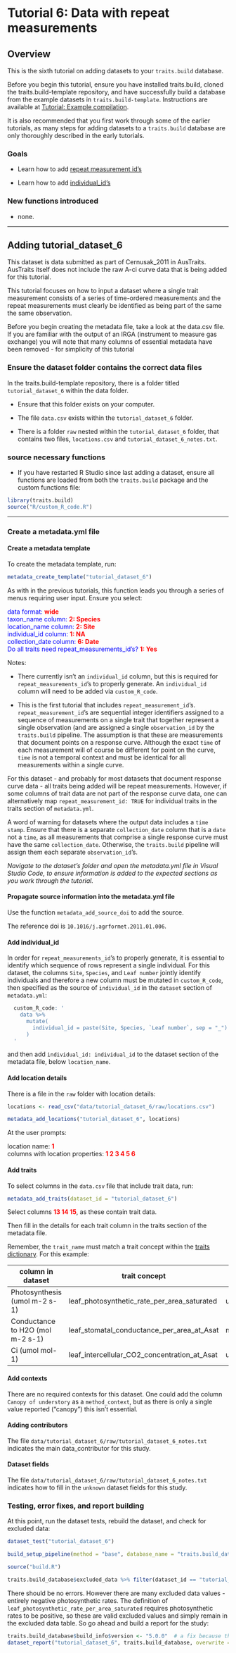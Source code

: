 # Tutorial 6: Data with repeat measurements

## Overview

This is the sixth tutorial on adding datasets to your `traits.build` database.

Before you begin this tutorial, ensure you have installed traits.build, cloned the traits.build-template repository, and have successfully build a database from the example datasets in `traits.build-template`. Instructions are available at [Tutorial: Example compilation](tutorial_compilation.html).\

It is also recommended that you first work through some of the earlier tutorials, as many steps for adding datasets to a `traits.build` database are only thoroughly described in the early tutorials.

### Goals

-   Learn how to add [repeat measurement id's](#repeat_measurements_ids) 

-   Learn how to add [individual_id's](#individual_id) 

### New functions introduced

-   none.

------------------------------------------------------------------------

## Adding tutorial_dataset_6

This dataset is data submitted as part of Cernusak_2011 in AusTraits. AusTraits itself does not include the raw A-ci curve data that is being added for this tutorial.

This tutorial focuses on how to input a dataset where a single trait measurement consists of a series of time-ordered measurements and the repeat measurements must clearly be identified as being part of the same the same observation. 

Before you begin creating the metadata file, take a look at the data.csv file. If you are familiar with the output of an IRGA (instrument to measure gas exchange) you will note that many columns of essential metadata have been removed - for simplicity of this tutorial 

### Ensure the dataset folder contains the correct data files

In the traits.build-template repository, there is a folder titled `tutorial_dataset_6` within the data folder. 

-   Ensure that this folder exists on your computer. 

-   The file `data.csv` exists within the `tutorial_dataset_6` folder. 

-   There is a folder `raw` nested within the `tutorial_dataset_6` folder, that contains two files, `locations.csv` and `tutorial_dataset_6_notes.txt`. 

### source necessary functions

-   If you have restarted R Studio since last adding a dataset, ensure all functions are loaded from both the `traits.build` package and the custom functions file:

```r
library(traits.build)
source("R/custom_R_code.R")
```

------------------------------------------------------------------------

### Create a metadata.yml file

#### **Create a metadata template**

To create the metadata template, run:

```r
metadata_create_template("tutorial_dataset_6")
```

As with in the previous tutorials, this function leads you through a series of menus requiring user input. Ensure you select:

[data format:]{style="color:blue;"} [**wide**]{style="color:red;"}\
[taxon_name column:]{style="color:blue;"} [**2: Species**]{style="color:red;"}\
[location_name column:]{style="color:blue;"} [**2: Site**]{style="color:red;"}\
[individual_id column:]{style="color:blue;"} [**1: NA**]{style="color:red;"}\
[collection_date column:]{style="color:blue;"} [**6: Date**]{style="color:red;"}\
[Do all traits need repeat_measurements_id's?]{style="color:blue;"} [**1: Yes**]{style="color:red;"}\

Notes:\

-   There currently isn't an `individual_id` column, but this is required for `repeat_measurements_id`'s to properly generate. An `individual_id` column will need to be added via `custom_R_code`.\

-   This is the first tutorial that includes `repeat_measurement_id`'s. `repeat_measurement_id`'s are sequential integer identifiers assigned to a sequence of measurements on a single trait that together represent a single observation (and are assigned a single `observation_id` by the `traits.build` pipeline. The assumption is that these are measurements that document points on a response curve. Although the exact `time` of each measurement will of course be different for point on the curve, `time` is not a temporal context and must be identical for all measurements within a single curve.

For this dataset - and probably for most datasets that document response curve data - all traits being added will be repeat measurements. However, if some columns of trait data are not part of the response curve data, one can alternatively map `repeat_measurement_id: TRUE` for individual traits in the traits section of `metadata.yml`.

A word of warning for datasets where the output data includes a `time stamp`. Ensure that there is a separate `collection_date` column that is a `date` not a `time`, as all measurements that comprise a single response curve must have the same `collection_date`. Otherwise, the `traits.build` pipeline will assign them each separate `observation_id`'s.

*Navigate to the dataset's folder and open the metadata.yml file in Visual Studio Code, to ensure information is added to the expected sections as you work through the tutorial.*

#### **Propagate source information into the metadata.yml file**

Use the function `metadata_add_source_doi` to add the source.\

The reference doi is `10.1016/j.agrformet.2011.01.006`.\

#### **Add individual_id** {#individual_id}

In order for `repeat_measurements_id`'s to properly generate, it is essential to identify which sequence of rows represent a single individual. For this dataset, the columns `Site`, `Species`, and `Leaf number` jointly identify individuals and therefore a new column must be mutated in `custom_R_code`, then specified as the source of `individual_id` in the `dataset` section of `metadata.yml`: 

```r
  custom_R_code: '
    data %>%
      mutate(
        individual_id = paste(Site, Species, `Leaf number`, sep = "_")
      )
  '
```

and then add `individual_id: individual_id` to the dataset section of the metadata file, below `location_name`.\

#### **Add location details**

There is a file in the `raw` folder with location details: 

```r
locations <- read_csv("data/tutorial_dataset_6/raw/locations.csv")

metadata_add_locations("tutorial_dataset_6", locations)
```

At the user prompts: 

location name: [**1**]{style="color:red;"}\
columns with location properties: [**1 2 3 4 5 6**]{style="color:red;"}\

#### **Add traits**

To select columns in the `data.csv` file that include trait data, run:

```r
metadata_add_traits(dataset_id = "tutorial_dataset_6")
```

Select columns [**13 14 15**]{style="color:red;"}, as these contain trait data.\

Then fill in the details for each trait column in the traits section of the metadata file.\

Remember, the `trait_name` must match a trait concept within the [traits dictionary](https://github.com/traitecoevo/traits.build-template/blob/master/config/traits.yml). For this example:

| column in dataset                | trait concept                                | units_in       | entity_type | value_type | basis_of_value | replicates |
|-----------|-----------|-----------|-----------|-----------|-----------|-----------|
| Photosynthesis (umol m-2 s-1)    | leaf_photosynthetic_rate_per_area_saturated  | umol{CO2}/m2/s | individual  | raw        | measurement    | 1          |
| Conductance to H2O (mol m-2 s-1) | leaf_stomatal_conductance_per_area_at_Asat   | mol{H2O}/m2/s  | individual  | raw        | measurement    | 1          |
| Ci (umol mol-1)                  | leaf_intercellular_CO2_concentration_at_Asat | umol{CO2}/mol  | individual  | raw        | measurement    | 1          |

#### **Add contexts**

There are no required contexts for this dataset. One could add the column `Canopy of understory` as a `method_context`, but as there is only a single value reported ("canopy") this isn't essential.

#### **Adding contributors**

The file `data/tutorial_dataset_6/raw/tutorial_dataset_6_notes.txt` indicates the main data_contributor for this study.\

#### **Dataset fields**

The file `data/tutorial_dataset_6/raw/tutorial_dataset_6_notes.txt` indicates how to fill in the `unknown` dataset fields for this study.

### Testing, error fixes, and report building

At this point, run the dataset tests, rebuild the dataset, and check for excluded data:

```r
dataset_test("tutorial_dataset_6")

build_setup_pipeline(method = "base", database_name = "traits.build_database")

source("build.R")

traits.build_database$excluded_data %>% filter(dataset_id == "tutorial_dataset_6") %>%  View()
```

There should be no errors. However there are many excluded data values - entirely negative photosynthetic rates. The definition of `leaf_photosynthetic_rate_per_area_saturated` requires photosynthetic rates to be positive, so these are valid excluded values and simply remain in the excluded data table. So go ahead and build a report for the study:

```r
traits.build_database$build_info$version <- "5.0.0"  # a fix because the function was built around specific AusTraits versions
dataset_report("tutorial_dataset_6", traits.build_database, overwrite = TRUE)
```
